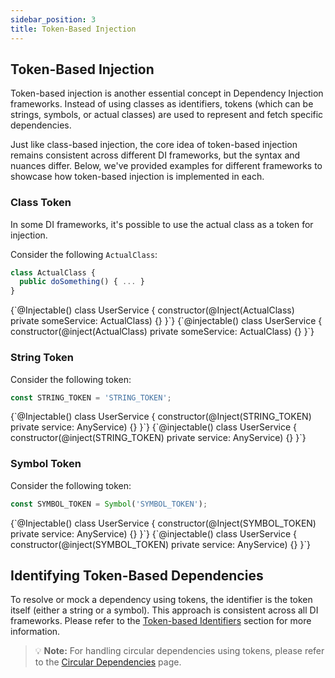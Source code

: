 ```yaml
---
sidebar_position: 3
title: Token-Based Injection
---
```



## Token-Based Injection

Token-based injection is another essential concept in Dependency Injection frameworks. Instead of using classes as
identifiers, tokens (which can be strings, symbols, or actual classes) are used to represent and fetch specific
dependencies.

Just like class-based injection, the core idea of token-based injection remains consistent across different DI
frameworks, but the syntax and nuances differ. Below, we've provided examples for different frameworks to showcase
how token-based injection is implemented in each.

### Class Token

In some DI frameworks, it's possible to use the actual class as a token for injection.

Consider the following `ActualClass`:

```typescript
class ActualClass {
  public doSomething() { ... }
}
```

<Tabs groupId="automock-adapter" className="adapters-tabs" queryString="automock-adapter">
  <TabItem attributes={{className: 'nestjs'}} value="nestjs" label="NestJS" default>
    <CodeBlock language="typescript">
      {`@Injectable()
class UserService {
  constructor(@Inject(ActualClass) private someService: ActualClass) {}
}`}
    </CodeBlock>
  </TabItem>
  <TabItem attributes={{className: 'inversifyjs'}} value="inverisfyjs" label="InversifyJS">
    <CodeBlock language="typescript">
      {`@injectable()
class UserService {
  constructor(@inject(ActualClass) private someService: ActualClass) {}
}`}
    </CodeBlock>
  </TabItem>
</Tabs>

### String Token

Consider the following token:

```typescript
const STRING_TOKEN = 'STRING_TOKEN';
```

<Tabs groupId="automock-adapter" className="adapters-tabs" queryString="automock-adapter">
  <TabItem attributes={{className: 'nestjs'}} value="nestjs" label="NestJS" default>
    <CodeBlock language="typescript">
      {`@Injectable()
class UserService {
  constructor(@Inject(STRING_TOKEN) private service: AnyService) {}
}`}
    </CodeBlock>
  </TabItem>
  <TabItem attributes={{className: 'inversifyjs'}} value="inverisfyjs" label="InversifyJS">
    <CodeBlock language="typescript">
      {`@injectable()
class UserService {
  constructor(@inject(STRING_TOKEN) private service: AnyService) {}
}`}
    </CodeBlock>
  </TabItem>
</Tabs>

### Symbol Token

Consider the following token:

```typescript
const SYMBOL_TOKEN = Symbol('SYMBOL_TOKEN');
```

<Tabs groupId="automock-adapter" className="adapters-tabs" queryString="automock-adapter">
  <TabItem attributes={{className: 'nestjs'}} value="nestjs" label="NestJS" default>
    <CodeBlock language="typescript">
      {`@Injectable()
class UserService {
  constructor(@Inject(SYMBOL_TOKEN) private service: AnyService) {}
}`}
    </CodeBlock>
  </TabItem>
  <TabItem attributes={{className: 'inversifyjs'}} value="inverisfyjs" label="InversifyJS">
    <CodeBlock language="typescript">
      {`@injectable()
class UserService {
  constructor(@inject(SYMBOL_TOKEN) private service: AnyService) {}
}`}
    </CodeBlock>
  </TabItem>
</Tabs>

## Identifying Token-Based Dependencies

To resolve or mock a dependency using tokens, the identifier is the token itself (either a string or a symbol). This
approach is consistent across all DI frameworks. Please refer to
the [Token-based Identifiers](/docs/adapters/identifiers#token-based-identifiers) section for more information.

> :bulb: **Note:** For handling circular dependencies using tokens, please refer to the [Circular Dependencies](/docs/adapters/circular-dependencies) page.
